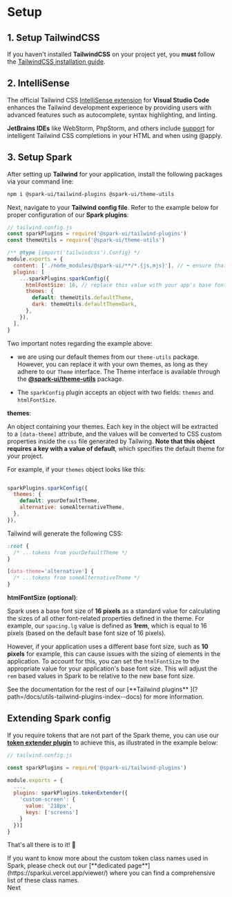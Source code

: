 
<Meta title="Using Spark/Setup" />

# Setup

## 1. Setup TailwindCSS

If you haven't installed **TailwindCSS** on your project yet, you **must** follow the [TailwindCSS installation guide](https://tailwindcss.com/docs/installation).

## 2. IntelliSense

The official Tailwind CSS [IntelliSense extension](https://tailwindcss.com/docs/editor-setup#intelli-sense-for-vs-code) for **Visual Studio Code** enhances the Tailwind development experience by providing users with advanced features such as autocomplete, syntax highlighting, and linting.

**JetBrains IDEs** like WebStorm, PhpStorm, and others include [support](https://www.jetbrains.com/help/webstorm/tailwind-css.html) for intelligent Tailwind CSS completions in your HTML and when using @apply.

## 3. Setup Spark

After setting up **Tailwind** for your application, install the following packages via your command line:

```bash
npm i @spark-ui/tailwind-plugins @spark-ui/theme-utils
```

Next, navigate to your **Tailwind config file**. Refer to the example below for proper configuration of our **Spark plugins**:

```js
// tailwind.config.js
const sparkPlugins = require('@spark-ui/tailwind-plugins')
const themeUtils = require('@spark-ui/theme-utils')

/** @type {import('tailwindcss').Config} */
module.exports = {
  content: ['./node_modules/@spark-ui/**/*.{js,mjs}'], // ⬅️ ensure that the Spark components are scanned
  plugins: [
    ...sparkPlugins.sparkConfig({
      htmlFontSize: 16, // replace this value with your app's base font size if needed (default: 16)
      themes: {
        default: themeUtils.defaultTheme,
        dark: themeUtils.defaultThemeDark,
      },
    }),
  ],
}
```

Two important notes regarding the example above:

- we are using our default themes from our `theme-utils` package. However, you can replace it with your own themes, as long as they adhere to our `Theme` interface.
  The Theme interface is available through the [**@spark-ui/theme-utils**](?path=/docs/utils-theme--docs) package.

- The `sparkConfig` plugin accepts an object with two fields: `themes` and `htmlFontSize`.

**themes**:

An object containing your themes. Each key in the object will be extracted to a `[data-theme]` attribute, and the values will be converted to CSS custom properties inside the `css` file generated by Tailwing. **Note that this object requires a key with a value of default**, which specifies the default theme for your project.

For example, if your `themes` object looks like this:

```js

sparkPlugins.sparkConfig({
  themes: {
    default: yourDefaultTheme,
    alternative: someAlternativeTheme,
  },
}),
```

Tailwind will generate the following CSS:

```css
:root {
  /* ...tokens from yourDefaultTheme */
}

[data-theme='alternative'] {
  /* ...tokens from someAlternativeTheme */
}
```

**htmlFontSize (optional)**:

Spark uses a base font size of **16 pixels** as a standard value for calculating the sizes of all other font-related properties defined in the theme. For example, our `spacing.lg` value is defined as **1rem**, which is equal to 16 pixels (based on the default base font size of 16 pixels).

However, if your application uses a different base font size, such as **10 pixels** for example, this can cause issues with the sizing of elements in the application. To account for this, you can set the `htmlFontSize` to the appropriate value for your application's base font size. This will adjust the `rem` based values in Spark to be relative to the new base font size.

<Callout>
  See the documentation for the rest of our [**Tailwind plugins**
  ](?path=/docs/utils-tailwind-plugins-index--docs) for more information.
</Callout>

## Extending Spark config

If you require tokens that are not part of the Spark theme, you can use our [**token extender plugin**](?path=/docs/utils-tailwind-plugins-token-extender--docs) to achieve this, as illustrated in the example below:

```js
// tailwind.config.js

const sparkPlugins = require('@spark-ui/tailwind-plugins')

module.exports = {
  ...,
  plugins: sparkPlugins.tokenExtender({
    'custom-screen': {
      value: '218px',
      keys: ['screens']
    }
  })]
}
```

That's all there is to it! 🎉

<Callout marginBottom="large">
  If you want to know more about the custom token class names used in Spark, please check out our
  [**dedicated page**](https://sparkui.vercel.app/viewer/) where you can find a comprehensive list
  of these class names.
</Callout>

<div className="mt-md flex justify-end">
  <Card
    href="/?path=/docs/using-spark-styling-overview--docs#overview-of-spark-styling-solution"
    description="Spark styling solution overview"
  >
    Next
  </Card>
</div>
